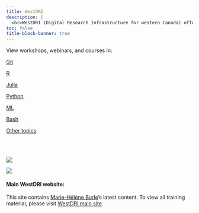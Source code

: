 ```yaml
---
title: WestDRI
description: |
  <br>WestDRI (Digital Research Infrastructure for western Canada) offers training in advanced research computing for researchers at Canadian post-secondary institutions. We are based at [Simon Fraser University](https://www.sfu.ca/) and work in collaboration with other universities from British Columbia, Alberta, Saskatchewan, and Manitoba under the umbrella of the [Digital Research Alliance of Canada](https://alliancecan.ca/).
toc: false
title-block-banner: true
---
```


View workshops, webinars, and courses in:

:::{layout="[[5, 5, 5, 5], [5, 5, 5, -5]]"}

[Git](/git/index.qmd){.btn-action .btn .btn-lg}

[R](/r/index.qmd){.btn-action .btn .btn-lg}

[Julia](/julia/index.qmd){.btn-action .btn .btn-lg}

[Python](/python/index.qmd){.btn-action .btn .btn-lg}

[ML](/ml/index.qmd){.btn-action .btn .btn-lg}

[Bash](/bash/index.qmd){.btn-action .btn .btn-lg}

[Other topics](/other/index.qmd){.btn-action .btn .btn-lg}

:::
<br><br>

:::{layout-ncol=2}

![](/img/sfu.png)

![](/img/drac.png)

:::

:::{.small}

#### Main WestDRI website:

This site contains [Marie-Hélène Burle](https://www.sfu.ca/~msb2/)'s latest content. To view all training material, please visit [WestDRI main site](https://training.westdri.ca/).
<br><br>

:::
